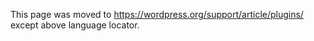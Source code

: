 {{Languages|
{{ar|الإضافات}}
{{en|Plugins}}
{{es|Plugins}}
{{fr|Plugins}}
{{it|Plugins}}
{{nl|Plugins}}
{{ja|プラグイン}}
{{ko|Plugins}}
{{lo|Plugins}}
{{mk|Додатоци}}
{{mya|Plugins}}
{{pt|Plugins}}
{{pt-br|O_que_são_Plugins_WordPress}}
{{ru|Плагины}}
{{sk|Moduly}}
{{th|Plugins}}
{{zh-cn|插件}}
{{zh-tw|外掛程式}}
{{vi|Plugins}}
}}

This page was moved to https://wordpress.org/support/article/plugins/ except above language locator.
<!--

==Introduction==
''Plugins are ways to extend and add to the functionality that already exists in WordPress''.

The core of WordPress is designed to be lean and lightweight, to maximize flexibility and minimize code bloat. Plugins then offer custom functions and features so that each user can tailor their site to their specific needs.

For instructions and information on downloading, installing, upgrading, troubleshooting, and managing your WordPress Plugins, see [[Managing Plugins]]. If you want to develop your own plugin, there is a comprehensive list of resources in [[Plugin Resources]].

==Plugin Repositories==

WordPress Plugins are available from several sources. The most popular and official source for WordPress Plugins is the WordPress.org repo.

* [https://wordpress.org/plugins/ Official WordPress Plugins Repository]

Just to note, not all WordPress Plugins make it into the above repository. Search the web for "WordPress Plugin" and the keywords for the type of functionality you are seeking. There is bound to be a solution out there for you.

==Default Plugins==
The following two plugins are included with WordPress core:

; [[Akismet]] : Akismet checks your comments against the Akismet web service to see if they look like spam or not. You can review the spam it catches under "Manage" and it automatically deletes old spam after 15 days.

See all of the features in Akismet here:
https://wordpress.org/plugins/akismet/

; '''Hello Dolly''' : This is not just a plugin, it symbolizes the hope and enthusiasm of an entire generation summed up in two words sung most famously by Louis Armstrong. Hello, Dolly. This is, by the way, the world's first official WordPress Plugin. When enabled you will randomly see a lyric from "Hello, Dolly" in the upper right of your [[Administration Screens]] on every page.

==Plugin Development==

For information on building your own plugins, see:

* [[Writing a Plugin]]
* [[Plugin API]]
* [[Plugin Resources]]

[[Category:Plugins|*]]
[[Category:Advanced Topics]]
-->
